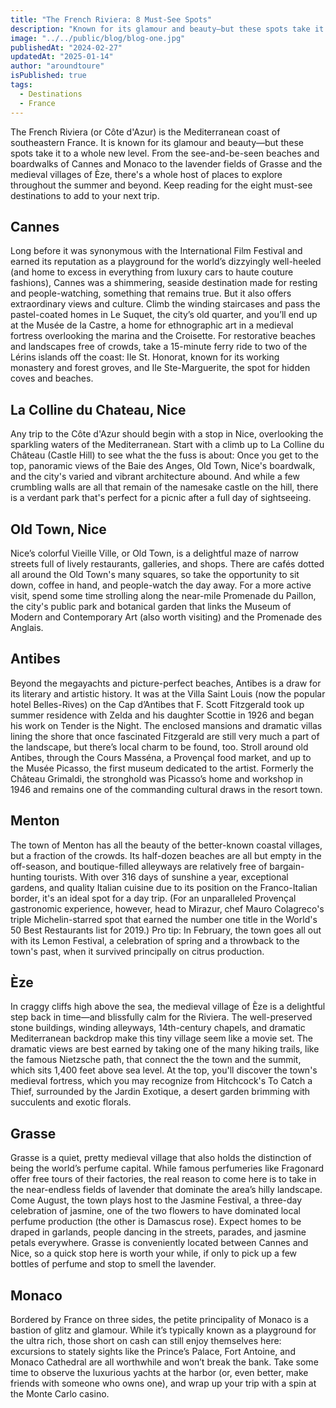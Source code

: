 ```yaml
---
title: "The French Riviera: 8 Must-See Spots"
description: "Known for its glamour and beauty—but these spots take it to a whole new level."
image: "../../public/blog/blog-one.jpg"
publishedAt: "2024-02-27"
updatedAt: "2025-01-14"
author: "aroundtoure"
isPublished: true
tags:
  - Destinations
  - France
---
```


The French Riviera (or Côte d'Azur) is the Mediterranean coast of southeastern France. It is known for its glamour and beauty—but these spots take it to a whole new level. From the see-and-be-seen beaches and boardwalks of Cannes and Monaco to the lavender fields of Grasse and the medieval villages of Èze, there's a whole host of places to explore throughout the summer and beyond. Keep reading for the eight must-see destinations to add to your next trip.

## Cannes

Long before it was synonymous with the International Film Festival and earned its reputation as a playground for the world’s dizzyingly well-heeled (and home to excess in everything from luxury cars to haute couture fashions), Cannes was a shimmering, seaside destination made for resting and people-watching, something that remains true. But it also offers extraordinary views and culture. Climb the winding staircases and pass the pastel-coated homes in Le Suquet, the city’s old quarter, and you’ll end up at the Musée de la Castre, a home for ethnographic art in a medieval fortress overlooking the marina and the Croisette. For restorative beaches and landscapes free of crowds, take a 15-minute ferry ride to two of the Lérins islands off the coast: Ile St. Honorat, known for its working monastery and forest groves, and Ile Ste-Marguerite, the spot for hidden coves and beaches.

## La Colline du Chateau, Nice

Any trip to the Côte d'Azur should begin with a stop in Nice, overlooking the sparkling waters of the Mediterranean. Start with a climb up to La Colline du Château (Castle Hill) to see what the the fuss is about: Once you get to the top, panoramic views of the Baie des Anges, Old Town, Nice's boardwalk, and the city's varied and vibrant architecture abound. And while a few crumbling walls are all that remain of the namesake castle on the hill, there is a verdant park that's perfect for a picnic after a full day of sightseeing.

## Old Town, Nice

Nice’s colorful Vieille Ville, or Old Town, is a delightful maze of narrow streets full of lively restaurants, galleries, and shops. There are cafés dotted all around the Old Town's many squares, so take the opportunity to sit down, coffee in hand, and people-watch the day away. For a more active visit, spend some time strolling along the near-mile Promenade du Paillon, the city's public park and botanical garden that links the Museum of Modern and Contemporary Art (also worth visiting) and the Promenade des Anglais.

## Antibes

Beyond the megayachts and picture-perfect beaches, Antibes is a draw for its literary and artistic history. It was at the Villa Saint Louis (now the popular hotel Belles-Rives) on the Cap d’Antibes that F. Scott Fitzgerald took up summer residence with Zelda and his daughter Scottie in 1926 and began his work on Tender is the Night. The enclosed mansions and dramatic villas lining the shore that once fascinated Fitzgerald are still very much a part of the landscape, but there’s local charm to be found, too. Stroll around old Antibes, through the Cours Masséna, a Provençal food market, and up to the Musée Picasso, the first museum dedicated to the artist. Formerly the Château Grimaldi, the stronghold was Picasso’s home and workshop in 1946 and remains one of the commanding cultural draws in the resort town.

## Menton

The town of Menton has all the beauty of the better-known coastal villages, but a fraction of the crowds. Its half-dozen beaches are all but empty in the off-season, and boutique-filled alleyways are relatively free of bargain-hunting tourists. With over 316 days of sunshine a year, exceptional gardens, and quality Italian cuisine due to its position on the Franco-Italian border, it's an ideal spot for a day trip. (For an unparalleled Provençal gastronomic experience, however, head to Mirazur, chef Mauro Colagreco's triple Michelin-starred spot that earned the number one title in the World's 50 Best Restaurants list for 2019.) Pro tip: In February, the town goes all out with its Lemon Festival, a celebration of spring and a throwback to the town's past, when it survived principally on citrus production.

## Èze

In craggy cliffs high above the sea, the medieval village of Èze is a delightful step back in time—and blissfully calm for the Riviera. The well-preserved stone buildings, winding alleyways, 14th-century chapels, and dramatic Mediterranean backdrop make this tiny village seem like a movie set. The dramatic views are best earned by taking one of the many hiking trails, like the famous Nietzsche path, that connect the the town and the summit, which sits 1,400 feet above sea level. At the top, you'll discover the town's medieval fortress, which you may recognize from Hitchcock's To Catch a Thief, surrounded by the Jardin Exotique, a desert garden brimming with succulents and exotic florals.

## Grasse

Grasse is a quiet, pretty medieval village that also holds the distinction of being the world’s perfume capital. While famous perfumeries like Fragonard offer free tours of their factories, the real reason to come here is to take in the near-endless fields of lavender that dominate the area’s hilly landscape. Come August, the town plays host to the Jasmine Festival, a three-day celebration of jasmine, one of the two flowers to have dominated local perfume production (the other is Damascus rose). Expect homes to be draped in garlands, people dancing in the streets, parades, and jasmine petals everywhere. Grasse is conveniently located between Cannes and Nice, so a quick stop here is worth your while, if only to pick up a few bottles of perfume and stop to smell the lavender.

## Monaco

Bordered by France on three sides, the petite principality of Monaco is a bastion of glitz and glamour. While it’s typically known as a playground for the ultra rich, those short on cash can still enjoy themselves here: excursions to stately sights like the Prince’s Palace, Fort Antoine, and Monaco Cathedral are all worthwhile and won’t break the bank. Take some time to observe the luxurious yachts at the harbor (or, even better, make friends with someone who owns one), and wrap up your trip with a spin at the Monte Carlo casino.

